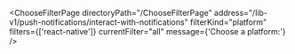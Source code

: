 

<ChooseFilterPage
  directoryPath="/ChooseFilterPage"
  address="/lib-v1/push-notifications/interact-with-notifications"
  filterKind="platform"
  filters={['react-native']}
  currentFilter="all"
  message={'Choose a platform:'}
/>
